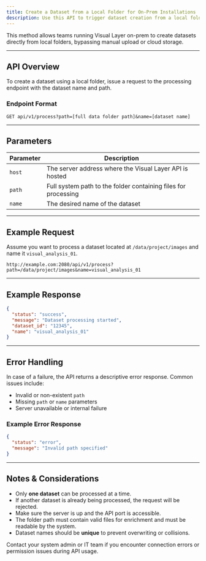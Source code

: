 ```yaml
---
title: Create a Dataset from a Local Folder for On-Prem Installations
description: Use this API to trigger dataset creation from a local folder on self-hosted Visual Layer installations.
---
```


<Card title="How This Helps" icon="folder-open">
  This method allows teams running Visual Layer on-prem to create datasets directly from local folders, bypassing manual upload or cloud storage.
</Card>

---

## API Overview

To create a dataset using a local folder, issue a request to the processing endpoint with the dataset name and path.

### Endpoint Format

```http
GET api/v1/process?path=[full data folder path]&name=[dataset name]
```

---

## Parameters

| Parameter | Description                                                           |
| --------- | --------------------------------------------------------------------- |
| `host`    | The server address where the Visual Layer API is hosted               |
| `path`    | Full system path to the folder containing files for processing        |
| `name`    | The desired name of the dataset                                       |

---

## Example Request

Assume you want to process a dataset located at `/data/project/images` and name it `visual_analysis_01`.

```http
http://example.com:2080/api/v1/process?path=/data/project/images&name=visual_analysis_01
```

---

## Example Response

```json
{
  "status": "success",
  "message": "Dataset processing started",
  "dataset_id": "12345",
  "name": "visual_analysis_01"
}
```

---

## Error Handling

In case of a failure, the API returns a descriptive error response. Common issues include:

- Invalid or non-existent `path`
- Missing `path` or `name` parameters
- Server unavailable or internal failure

### Example Error Response

```json
{
  "status": "error",
  "message": "Invalid path specified"
}
```

---

## Notes & Considerations

- Only **one dataset** can be processed at a time.
- If another dataset is already being processed, the request will be rejected.
- Make sure the server is up and the API port is accessible.
- The folder path must contain valid files for enrichment and must be readable by the system.
- Dataset names should be **unique** to prevent overwriting or collisions.

<Tip>
Contact your system admin or IT team if you encounter connection errors or permission issues during API usage.
</Tip>
